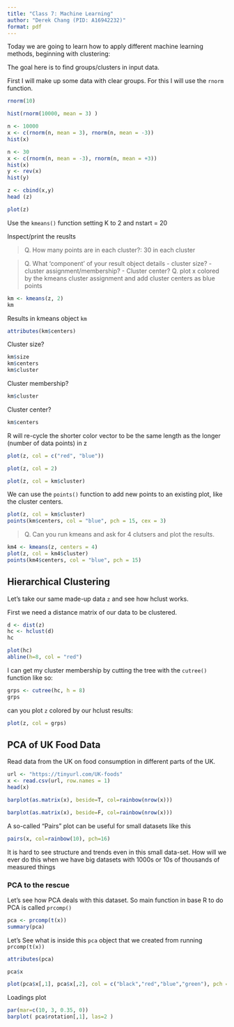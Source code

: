 ```yaml
---
title: "Class 7: Machine Learning"
author: "Derek Chang (PID: A16942232)"
format: pdf
---
```


Today we are going to learn how to apply different machine learning methods, beginning with clustering: 

The goal here is to find groups/clusters in input data. 

First I will make up some data with clear groups. For this I will use the `rnorm` function.

```r
rnorm(10)
```
```r
hist(rnorm(10000, mean = 3) )
```
```r
n <- 10000
x <- c(rnorm(n, mean = 3), rnorm(n, mean = -3))
hist(x)
```

```r
n <- 30
x <- c(rnorm(n, mean = -3), rnorm(n, mean = +3))
hist(x)
y <- rev(x)
hist(y)

z <- cbind(x,y)
head (z)
```

```r
plot(z)
```

Use the `kmeans()` function setting K to 2 and nstart = 20

Inspect/print the reuslts 

>Q. How many points are in each cluster?: 30 in each cluster

>Q. What 'component' of your result object details
    - cluster size?
    - cluster assignment/membership?
    - Cluster center?
>Q. plot x colored by the kmeans cluster assignment and add cluster centers as blue points
    
```r
km <- kmeans(z, 2)
km
```

Results in kmeans object `km`   
```r
attributes(km$centers)
```

Cluster size?
```r
km$size
km$centers
km$cluster
```
Cluster membership?
```r
km$cluster
```

Cluster center?
```r
km$centers
```

R will re-cycle the shorter color vector to be the same length as the longer (number of data points) in z

```r
plot(z, col = c("red", "blue"))
```
```r
plot(z, col = 2)
```

```r
plot(z, col = km$cluster)
```

We can use the `points()` function to add new points to an existing plot, like the cluster centers.

```r
plot(z, col = km$cluster)
points(km$centers, col = "blue", pch = 15, cex = 3)
```

>Q. Can you run kmeans and ask for 4 clutsers and plot the results.

```r
km4 <- kmeans(z, centers = 4)
plot(z, col = km4$cluster)
points(km4$centers, col = "blue", pch = 15)
```

## Hierarchical Clustering

Let's take our same made-up data `z` and see how hclust works.

First we need a distance matrix of our data to be clustered.

```r
d <- dist(z)
hc <- hclust(d)
hc
```

```r
plot(hc)
abline(h=8, col = "red")
```

I can get my cluster membership by cutting the tree with the `cutree()` function like so: 

```r
grps <- cutree(hc, h = 8)
grps
```

can you plot `z` colored by our hclust results:

```r
plot(z, col = grps)
```

## PCA of UK Food Data

Read data from the UK on food consumption in different parts of the UK. 

```r
url <- "https://tinyurl.com/UK-foods"
x <- read.csv(url, row.names = 1)
head(x)
```

```r
barplot(as.matrix(x), beside=T, col=rainbow(nrow(x)))
```

```r
barplot(as.matrix(x), beside=F, col=rainbow(nrow(x)))
```

A so-called "Pairs" plot can be useful for small datasets like this 

```r
pairs(x, col=rainbow(10), pch=16)
```

It is hard to see structure and trends even in this small data-set. How will we ever do this when we have big datasets with 1000s or 10s of thousands of measured things 


### PCA to the rescue 

Let's see how PCA deals with this dataset. So main function in base R to do PCA is called `prcomp()`



```r
pca <- prcomp(t(x))
summary(pca)
```


Let's See what is inside this `pca` object that we created from running `prcomp(t(x))`

```r
attributes(pca)
```

```r
pca$x
```


```r
plot(pca$x[,1], pca$x[,2], col = c("black","red","blue","green"), pch = 16, xlab = "PX(67.4%)", ylab = "PY(29.05%)")
```

Loadings plot

```r
par(mar=c(10, 3, 0.35, 0))
barplot( pca$rotation[,1], las=2 )
```

